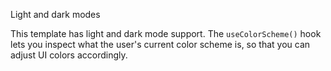 
<RawH3>Light and dark modes</RawH3>

This template has light and dark mode support. The `useColorScheme()` hook lets you inspect what the user's current color scheme is, so that you can adjust UI colors accordingly.

